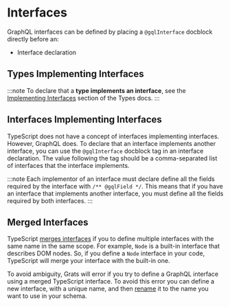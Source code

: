 
# Interfaces

GraphQL interfaces can be defined by placing a `@gqlInterface` docblock directly before an:

- Interface declaration

<GratsCode out={InterfaceDeclaration} mode="ts" />

## Types Implementing Interfaces

:::note
To declare that a **type implements an interface**, see the [Implementing Interfaces](./01-types.mdx#implementing-interfaces) section of the Types docs.
:::

## Interfaces Implementing Interfaces

TypeScript does not have a concept of interfaces implementing interfaces. However, GraphQL does. To declare that an interface implements another interface, you can use the `@gqlInterface` docblock tag in an interface declaration. The value following the tag should be a comma-separated list of interfaces that the interface implements.

<GratsCode out={InterfaceImplementingInterface} mode="ts" />

:::note
Each implementor of an interface must declare define all the fields required by the interface with `/** @gqlField */`. This means that if you have an interface that implements another interface, you must define all the fields required by both interfaces.
:::

## Merged Interfaces

TypeScript [merges interfaces](https://www.typescriptlang.org/docs/handbook/declaration-merging.html#merging-interfaces) if you to define multiple interfaces with the same name in the same scope. For example, `Node` is a built-in interface that describes DOM nodes. So, if you define a `Node` interface in your code, TypeScript will merge your interface with the built-in one.

To avoid ambiguity, Grats will error if you try to define a GraphQL interface using a merged TypeScript interface. To avoid this error you can define a new interface, with a unique name, and then [rename](../03-resolvers/04-renaming.mdx) it to the name you want to use in your schema.

<GratsCode out={NodeInterface} mode="ts" />
